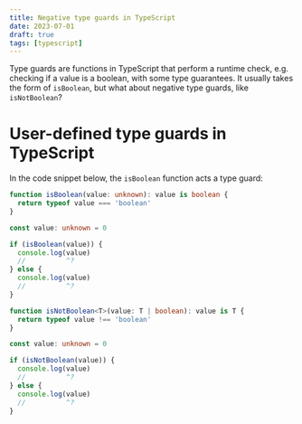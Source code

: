 ```yaml
---
title: Negative type guards in TypeScript
date: 2023-07-01
draft: true
tags: [typescript]
---
```


Type guards are functions in TypeScript that perform a runtime check, e.g.
checking if a value is a boolean, with some type guarantees. It usually takes
the form of `isBoolean`, but what about negative type guards, like
`isNotBoolean`?

# User-defined type guards in TypeScript

In the code snippet below, the `isBoolean` function acts a type guard:

```ts twoslash {7-8}
function isBoolean(value: unknown): value is boolean {
  return typeof value === 'boolean'
}

const value: unknown = 0

if (isBoolean(value)) {
  console.log(value)
  //          ^?
} else {
  console.log(value)
  //          ^?
}
```

```ts twoslash {7-8}
function isNotBoolean<T>(value: T | boolean): value is T {
  return typeof value !== 'boolean'
}

const value: unknown = 0

if (isNotBoolean(value)) {
  console.log(value)
  //          ^?
} else {
  console.log(value)
  //          ^?
}
```
